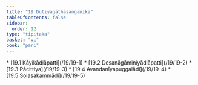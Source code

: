 ```yaml
---
title: "19 Dutiyagāthāsaṅgaṇika"
tableOfContents: false
sidebar:
  order: 12
type: "tipitaka"
basket: "vi"
book: "pari"
---
```



<DynamicBreadcrumb />



<TableOfContents book="pari" section="19">
* [19.1 Kāyikādiāpatti](/19/19-1)
* [19.2 Desanāgāminiyādiāpatti](/19/19-2)
* [19.3 Pācittiya](/19/19-3)
* [19.4 Avandanīyapuggalādi](/19/19-4)
* [19.5 Soḷasakammādi](/19/19-5)
</TableOfContents>